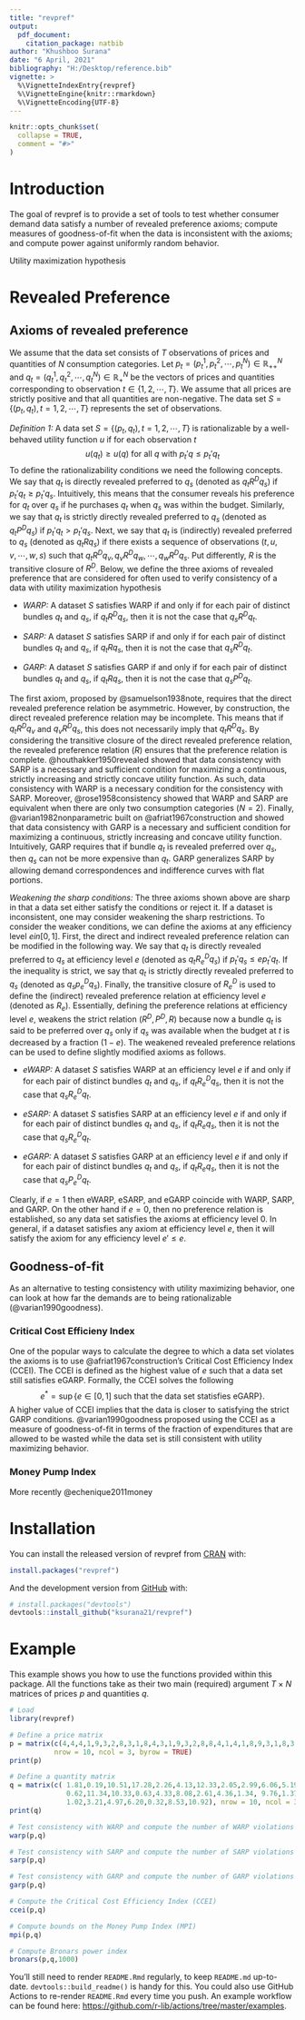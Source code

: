 ```yaml
---
title: "revpref"
output: 
  pdf_document:
    citation_package: natbib
author: "Khushboo Surana"
date: "6 April, 2021"
bibliography: "H:/Desktop/reference.bib"
vignette: >
  %\VignetteIndexEntry{revpref}
  %\VignetteEngine{knitr::rmarkdown}
  %\VignetteEncoding{UTF-8}
---
```


```r
knitr::opts_chunk$set(
  collapse = TRUE,
  comment = "#>"
)
```

# Introduction

The goal of revpref is to provide a set of tools to test whether consumer demand data satisfy a number of revealed preference axioms; compute measures of goodness-of-fit when the data is inconsistent with the axioms; and compute power against uniformly random behavior.

Utility maximization hypothesis 

# Revealed Preference

## Axioms of revealed preference
We assume that the data set consists of $T$ observations of prices and quantities of $N$ consumption categories. Let $p_t = (p^1_t, p^2_t,\cdots,p^N_t) \in \mathbb{R}^N_{++}$ and $q_t = (q^1_t, q^2_t,\cdots,q^N_t) \in \mathbb{R}^N_{+}$ be the vectors of prices and quantities corresponding to observation $t \in \lbrace 1,2,\cdots, T \rbrace$. We assume that all prices are strictly positive and that all quantities are non-negative. The data set $S = \lbrace (p_t,q_t), t = 1,2,\cdots,T \rbrace$ represents the set of observations. 

*Definition 1:* A data set $S = \lbrace (p_t,q_t), t = 1,2,\cdots,T \rbrace$ is rationalizable by a well-behaved utility function $u$ if for each observation $t$
$$ u(q_t) \geq u(q) \text{ for all } q \text{ with } p_t'q \leq p_t'q_t$$
To define the rationalizability conditions we need the following concepts. We say that $q_t$ is directly revealed preferred to $q_s$ (denoted as $q_tR^Dq_s$) if $p_t'q_t \geq p_t'q_s$. Intuitively, this means that the consumer reveals his preference for $q_t$ over $q_s$ if he purchases $q_t$ when $q_s$ was within the budget. Similarly, we say that $q_t$ is strictly directly revealed preferred to $q_s$ (denoted as $q_tP^Dq_s$) if $p_t'q_t > p_t'q_s$. Next, we say that $q_t$ is (indirectly) revealed preferred to $q_s$ (denoted as $q_tRq_s$) if there exists a sequence of observations $(t,u,v,\cdots,w,s)$ such that $q_t R^D q_v, q_v R^D q_w, \cdots, q_w R^D q_s$. Put differently, $R$ is the transitive closure of $R^D$. Below, we define the three axioms of revealed preference that are considered for often used to verify consistency of a data with utility maximization hypothesis

* *WARP:* A dataset $S$ satisfies WARP if and only if for each pair of distinct bundles $q_t$ and $q_s$, if $q_t R^D q_s$, then it is not the case that $q_s R^D q_t$.

* *SARP:* A dataset $S$ satisfies SARP if and only if for each pair of distinct bundles $q_t$ and $q_s$, if $q_t R q_s$, then it is not the case that $q_s R^D q_t$.

* *GARP:* A dataset $S$ satisfies GARP if and only if for each pair of distinct bundles $q_t$ and $q_s$, if $q_t R q_s$, then it is not the case that $q_s P^D q_t$.

The first axiom, proposed by @samuelson1938note, requires that the direct revealed preference relation be asymmetric. However, by construction, the direct revealed preference relation may be incomplete. This means that if $q_tR^Dq_v$ and $q_vR^Dq_s$, this does not necessarily imply that $q_tR^Dq_s$. By considering the transitive closure of the direct revealed preference relation, the revealed preference relation ($R$) ensures that the preference relation is complete. @houthakker1950revealed showed that data consistency with SARP is a necessary and sufficient condition for maximizing a continuous, strictly increasing and strictly concave utility function. As such, data consistency with WARP is a necessary condition for the consistency with SARP. Moreover, @rose1958consistency showed that WARP and SARP are equivalent when there are only two consumption categories ($N=2$). Finally, @varian1982nonparametric built on @afriat1967construction and showed that data consistency with GARP is a necessary and sufficient condition for maximizing a continuous, strictly increasing and concave utility function. Intuitively, GARP requires that if bundle $q_t$ is revealed preferred over $q_s$, then $q_s$ can not be more expensive than $q_t$. GARP generalizes SARP by allowing demand correspondences and indifference curves with flat portions.


*Weakening the sharp conditions:* The three axioms shown above are sharp in that a data set either satisfy the conditions or reject it. If a dataset is inconsistent, one may consider weakening the sharp restrictions. To consider the weaker conditions, we can define the axioms at any efficiency level $e in [0,1]$. First, the direct and indirect revealed preference relation can be modified in the following way. We say that $q_t$ is directly revealed preferred to $q_s$ at efficiency level $e$ (denoted as $q_tR^D_eq_s$) if $p_t'q_s \leq ep_t'q_t$. If the inequality is strict, we say that $q_t$ is strictly directly revealed preferred to $q_s$ (denoted as $q_sp^D_eq_s$). Finally, the transitive closure of $R^D_e$ is used to define the (indirect) revealed preference relation at efficiency level $e$ (denoted as $R_e$). Essentially, defining the preference relations at efficiency level $e$, weakens the strict relation ($R^D, P^D, R$) because now a bundle $q_t$ is said to be preferred over $q_s$ only if $q_s$ was available when the budget at $t$ is decreased by a fraction $(1-e)$. The weakened revealed preference relations can be used to define slightly modified axioms as follows.

* *eWARP:* A dataset $S$ satisfies WARP at an efficiency level $e$ if and only if for each pair of distinct bundles $q_t$ and $q_s$, if $q_t R^D_e q_s$, then it is not the case that $q_s R^D_e q_t$.

* *eSARP:* A dataset $S$ satisfies SARP at an efficiency level $e$ if and only if for each pair of distinct bundles $q_t$ and $q_s$, if $q_t R_e q_s$, then it is not the case that $q_s R^D_e q_t$.

* *eGARP:* A dataset $S$ satisfies GARP at an efficiency level $e$ if and only if for each pair of distinct bundles $q_t$ and $q_s$, if $q_t R_e q_s$, then it is not the case that $q_s P^D_e q_t$.

Clearly, if $e=1$ then eWARP, eSARP, and eGARP coincide with WARP, SARP, and GARP. On the other hand if $e = 0$, then no preference relation is established, so any data set satisfies the axioms at efficiency level 0. In general, if a dataset satisfies any axiom at efficiency level $e$, then it will satisfy the axiom for any efficiency level $e' \leq e$. 


## Goodness-of-fit

As an alternative to testing consistency with utility maximizing behavior, one can look at how far the demands are to being rationalizable (@varian1990goodness). 


### Critical Cost Efficieny Index

One of the popular ways to calculate the degree to which a data set violates the axioms is to use @afriat1967construction's Critical Cost Efficiency Index (CCEI). The CCEI is defined as the highest value of $e$ such that a data set still satisfies eGARP. Formally, the CCEI solves the following
$$ e^* = \sup \lbrace e \in [0,1] \text{ such that the data set statisfies eGARP}\rbrace.$$
A higher value of CCEI implies that the data is closer to satisfying the strict GARP conditions. @varian1990goodness
proposed using the CCEI as a measure of goodness-of-fit in terms of the fraction of expenditures that are allowed to be wasted while the data set is still consistent with utility maximizing behavior.

### Money Pump Index

More recently @echenique2011money

# Installation

You can install the released version of revpref from [CRAN](https://CRAN.R-project.org) with:

``` r
install.packages("revpref")
```

And the development version from [GitHub](https://github.com/) with:

``` r
# install.packages("devtools")
devtools::install_github("ksurana21/revpref")
```
# Example

This example shows you how to use the functions provided within this package. All the functions take as their two main (required) argument $T \times N$  matrices of prices $p$ and quantities $q$. 

```r
# Load
library(revpref)

# Define a price matrix
p = matrix(c(4,4,4,1,9,3,2,8,3,1,8,4,3,1,9,3,2,8,8,4,1,4,1,8,9,3,1,8,3,2),
           nrow = 10, ncol = 3, byrow = TRUE)
print(p)

# Define a quantity matrix
q = matrix(c( 1.81,0.19,10.51,17.28,2.26,4.13,12.33,2.05,2.99,6.06,5.19,
              0.62,11.34,10.33,0.63,4.33,8.08,2.61,4.36,1.34, 9.76,1.37,36.35,
              1.02,3.21,4.97,6.20,0.32,8.53,10.92), nrow = 10, ncol = 3, byrow = TRUE)
print(q)

# Test consistency with WARP and compute the number of WARP violations
warp(p,q)

# Test consistency with SARP and compute the number of SARP violations
sarp(p,q)

# Test consistency with GARP and compute the number of GARP violations
garp(p,q)

# Compute the Critical Cost Efficiency Index (CCEI)
ccei(p,q)

# Compute bounds on the Money Pump Index (MPI)
mpi(p,q)

# Compute Bronars power index
bronars(p,q,1000)

```

You'll still need to render `README.Rmd` regularly, to keep `README.md` up-to-date. `devtools::build_readme()` is handy for this. You could also use GitHub Actions to re-render `README.Rmd` every time you push. An example workflow can be found here: <https://github.com/r-lib/actions/tree/master/examples>.

